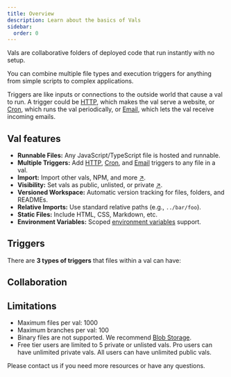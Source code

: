 ```yaml
---
title: Overview
description: Learn about the basics of Vals
sidebar:
  order: 0
---
```



Vals are collaborative folders of deployed code that run instantly with no setup. 

You can combine multiple file types and execution triggers for anything from simple scripts to complex applications. 

Triggers are like inputs or connections to the outside world that cause a val to run. A trigger could be [HTTP](/vals/http), which makes the val serve a website, or [Cron](/vals/cron), which runs the val periodically, or [Email](/vals/email), which lets the val receive incoming emails.

## Val features

- **Runnable Files:** Any JavaScript/TypeScript file is hosted and runnable.
- **Multiple Triggers:** Add [HTTP](/vals/http), [Cron](/vals/cron), and [Email](/vals/email) triggers to any file in a val.
- **Import:** Import other vals, NPM, and more [↗](../reference/import/).
- **Visibility:** Set vals as public, unlisted, or private [↗](../reference/permissions/).
- **Versioned Workspace:** Automatic version tracking for files, folders, and READMEs.
- **Relative Imports:** Use standard relative paths (e.g., `../bar/foo`).
- **Static Files:** Include HTML, CSS, Markdown, etc.
- **Environment Variables:** Scoped [environment variables](../reference/environment-variables) support.

## Triggers
There are **3 types of triggers** that files within a val can have:
<CardGrid>
  <LinkCard
    title="HTTP"
    description="Triggered by https requests. You can make APIs or websites"
    href="/vals/http"
  />
  <LinkCard
    title="Cron"
    description="Triggered by a timer or cron expression"
    href="/vals/cron"
  />
  <LinkCard
    title="Email"
    description="Triggered by an incoming email"
    href="/vals/email"
  />
</CardGrid>


## Collaboration

<CardGrid>
  <LinkCard
    title="Branches"
    description="Create branches for feature development, testing, and sharing"
    href="./branches"
  />
  <LinkCard
    title="Remixes"
    description="Remix another user's val to make changes and send a pull request"
    href="./remixes"
  />
  <LinkCard
    title="Pull Requests"
    description="Merge changes from a branch or remix back into the parent val"
    href="./pull-requests"
  />
</CardGrid>

## Limitations

- Maximum files per val: 1000
- Maximum branches per val: 100
- Binary files are not supported. We recommend [Blob Storage](/std/blob).
- Free tier users are limited to 5 private or unlisted vals. Pro users can have unlimited private vals. All users can have unlimited public vals.

Please contact us if you need more resources or have any questions.
